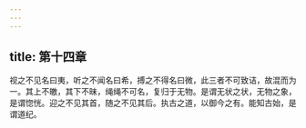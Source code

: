 ```yaml
---
---
---
```

title: 第十四章
---







视之不见名曰夷，听之不闻名曰希，搏之不得名曰微，此三者不可致诘，故混而为一。其上不皦，其下不昧，绳绳不可名，复归于无物。是谓无状之状，无物之象，是谓惚恍。迎之不见其首，随之不见其后。执古之道，以御今之有。能知古始，是谓道纪。